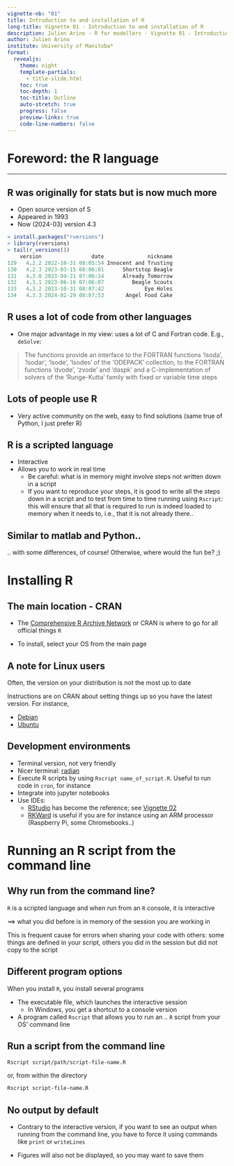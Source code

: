 ---
vignette-nb: "01"
title: Introduction to and installation of R
long-title: Vignette 01 - Introduction to and installation of R
description: Julien Arino - R for modellers - Vignette 01 - Introduction to and installation of R
author: Julien Arino
institute: University of Manitoba*
format: 
  revealjs:
    theme: night    
    template-partials:
      - title-slide.html
    toc: true
    toc-depth: 1
    toc-title: Outline
    auto-stretch: true
    progress: false
    preview-links: true
    code-line-numbers: false
---

# Foreword: the R language {.r-fit-text}

---

## [R was originally for stats but is now much more]{.r-fit-text}

- Open source version of S
- Appeared in 1993
- Now (2024-03) version 4.3

```{.r}
> install.packages("rversions")
> library(rversions)
> tail(r_versions())
    version                date              nickname
129   4.2.2 2022-10-31 08:05:54 Innocent and Trusting
130   4.2.3 2023-03-15 08:06:01      Shortstop Beagle
131   4.3.0 2023-04-21 07:06:14      Already Tomorrow
132   4.3.1 2023-06-16 07:06:07         Beagle Scouts
133   4.3.2 2023-10-31 08:07:42             Eye Holes
134   4.3.3 2024-02-29 08:07:53       Angel Food Cake
```

## [R uses a lot of code from other languages]{.r-fit-text}

- One major advantage in my view: uses a lot of C and Fortran code. E.g., `deSolve`:

> The functions provide an interface to the FORTRAN functions 'lsoda', 'lsodar', 'lsode', 'lsodes' of the 'ODEPACK' collection, to the FORTRAN functions 'dvode', 'zvode' and 'daspk' and a C-implementation of solvers of the 'Runge-Kutta' family with fixed or variable time steps

## Lots of people use R

- Very active community on the web, easy to find solutions (same true of Python, I just prefer R)

## R is a scripted language

- Interactive
- Allows you to work in real time
    - Be careful: what is in memory might involve steps not written down in a script
    - If you want to reproduce your steps, it is good to write all the steps down in a script and to test from time to time running using `Rscript`: this will ensure that all that is required to run is indeed loaded to memory when it needs to, i.e., that it is not already there..

## Similar to matlab and Python..

.. with some differences, of course! Otherwise, where would the fun be? ;)

# Installing R

## The main location - CRAN

- The [Comprehensive R Archive Network](https://cran.r-project.org/) or CRAN is where to go for all official things `R`

- To install, select your OS from the main page

## A note for Linux users

Often, the version on your distribution is not the most up to date

Instructions are on CRAN about setting things up so you have the latest version. For instance,

- [Debian](https://cran.r-project.org/bin/linux/debian/#secure-apt)
- [Ubuntu](https://cran.r-project.org/bin/linux/ubuntu/)

## Development environments

- Terminal version, not very friendly
- Nicer terminal: [radian](https://github.com/randy3k/radian)
- Execute R scripts by using `Rscript name_of_script.R`. Useful to run code in `cron`, for instance
- Integrate into jupyter notebooks
- Use IDEs:
    - [RStudio](https://posit.co/download/rstudio-desktop/) has become the reference; see [Vignette 02](https://julien-arino.github.io/R-for-modellers/SLIDES/vignette-02-Rstudio-and-friends.html)
    - [RKWard](https://rkward.kde.org/) is useful if you are for instance using an ARM processor (Raspberry Pi, some Chromebooks..)

# Running an R script from the command line


## [Why run from the command line?]{.r-fit-text}

`R` is a scripted language and when run from an `R` console, it is interactive

$\implies$ what you did before is in memory of the session you are working in

This is frequent cause for errors when sharing your code with others: some things are defined in your script, others you did in the session but did not copy to the script

## Different program options

When you install `R`, you install several programs

- The executable file, which launches the interactive session
  - In Windows, you get a shortcut to a console version
- A program called `Rscript` that allows you to run an .. `R` script from your OS' command line

## [Run a script from the command line]{.r-fit-text}

```{.bash}
Rscript script/path/script-file-name.R
```
or, from within the directory
```{.bash}
Rscript script-file-name.R
```

## No output by default

- Contrary to the interactive version, if you want to see an output when running from the command line, you have to force it using commands like `print` or `writeLines`

- Figures will also not be displayed, so you may want to save them